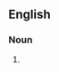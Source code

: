 {{also|Repressors}}

==English==

===Noun===
{{head|en|noun form}}

# {{plural of|repressor|lang=en}}